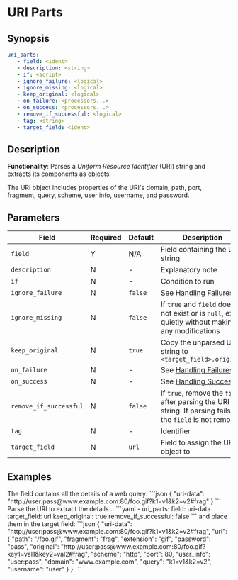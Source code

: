 # URI Parts

## Synopsis

```yaml {2}
uri_parts:
   - field: <ident>
   - description: <string>
   - if: <script>
   - ignore_failure: <logical>
   - ignore_missing: <logical>
   - keep_original: <logical>
   - on_failure: <processors...>
   - on_success: <processors...>
   - remove_if_successful: <logical>
   - tag: <string>
   - target_field: <ident>
```

## Description

**Functionality**: Parses a _Uniform Resource Identifier_ (URI) string and extracts its components as objects.

The URI object includes properties of the URI's domain, path, port, fragment, query, scheme, user info, username, and password.

## Parameters

|Field|Required|Default|Description|
|---|---|---|---|
|`field`|Y|N/A|Field containing the URI string|
|`description`|N|-|Explanatory note|
|`if`|N|-|Condition to run|
|`ignore_failure`|N|`false`|See [Handling Failures](../handling-failures.mdx)|
|`ignore_missing`|N|`false`|If `true` and `field` does not exist or is `null`, exit quietly without making any modifications|
|`keep_original`|N|`true`|Copy the unparsed URI string to `<target_field>.original`|
|`on_failure`|N|-|See [Handling Failures](../handling-failures.mdx)|
|`on_success`|N|-|See [Handling Success](../handling-success.mdx)|
|`remove_if_successful`|N|`false`|If `true`, remove the `field` after parsing the URI string. If parsing fails, the `field` is not removed|
|`tag`|N|-|Identifier|
|`target_field`|N|`url`|Field to assign the URI object to|

## Examples

<ExampleGrid>
   <CommentCol>
      The field contains all the details of a web query:
   </CommentCol>
   <CodeCol>
   ```json
   {
      "uri-data": "http://user:pass@www.example.com:80/foo.gif?k1=v1&k2=v2#frag"
   }
   ```
   </CodeCol>
   <CommentCol>
      Parse the URI to extract the details...
   </CommentCol>
   <CodeCol>
      ```yaml
      - uri_parts:
         field: uri-data
         target_field: url
         keep_original: true
         remove_if_successful: false
      ```
   </CodeCol>
   <CommentCol>
      and place them in the target field:
   </CommentCol>
   <CodeCol>
      ```json
      {
         "uri-data": "http://user:pass@www.example.com:80/foo.gif?k1=v1&k2=v2#frag",
         "url": {
            "path": "/foo.gif",
            "fragment": "frag",
            "extension": "gif",
            "password": "pass",
            "original": "http://user:pass@www.example.com:80/foo.gif?key1=val1&key2=val2#frag",
            "scheme": "http",
            "port": 80,
            "user_info": "user:pass",
            "domain": "www.example.com",
            "query": "k1=v1&k2=v2",
            "username": "user"
         }
      }
      ```
   </CodeCol>
</ExampleGrid>
